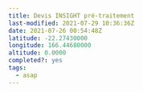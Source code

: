 ```yaml
---
title: Devis INSIGHT pré-traitement
last-modified: 2021-07-29 10:36:36Z
date: 2021-07-26 00:54:48Z
latitude: -22.27430000
longitude: 166.44680000
altitude: 0.0000
completed?: yes
tags:
  - asap
---
```


